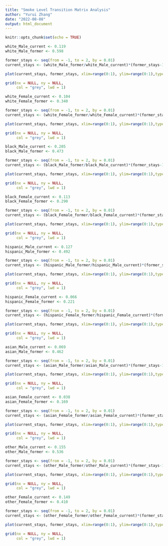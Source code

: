 ```yaml
---
title: "Smoke Level Transition Matrix Analysis"
author: "Yurui Zhang"
date: "2022-08-08"
output: html_document
---
```


```r
knitr::opts_chunk$set(echo = TRUE)
```

```r
white_Male_current <- 0.119
white_Male_former <- 0.598

former_stays <- seq(from = -1, to = 2, by = 0.01)
current_stays <- (white_Male_former/white_Male_current)*(former_stays-1)+1

plot(current_stays, former_stays, xlim=range(0:1), ylim=range(0:1),type = "b", pch = 19, col = "blue", main="white male", xlab = "current_stays", ylab = "former_stays")

grid(nx = NULL, ny = NULL,
     col = "grey", lwd = 1)

```

```r
white_Female_current <- 0.104
white_Female_former <- 0.340

former_stays <- seq(from = -1, to = 2, by = 0.01)
current_stays <- (white_Female_former/white_Female_current)*(former_stays-1)+1

plot(current_stays, former_stays, xlim=range(0:1), ylim=range(0:1),type = "b", pch = 19, col = "blue", main="white Female", xlab = "current_stays", ylab = "former_stays")

grid(nx = NULL, ny = NULL,
     col = "grey", lwd = 1)

```

```r
black_Male_current <- 0.205
black_Male_former <- 0.473

former_stays <- seq(from = -1, to = 2, by = 0.01)
current_stays <- (black_Male_former/black_Male_current)*(former_stays-1)+1

plot(current_stays, former_stays, xlim=range(0:1), ylim=range(0:1),type = "b", pch = 19, col = "blue", main="black male", xlab = "current_stays", ylab = "former_stays")

grid(nx = NULL, ny = NULL,
     col = "grey", lwd = 1)

```

```r
black_Female_current <- 0.113
black_Female_former <- 0.290

former_stays <- seq(from = -1, to = 2, by = 0.01)
current_stays <- (black_Female_former/black_Female_current)*(former_stays-1)+1

plot(current_stays, former_stays, xlim=range(0:1), ylim=range(0:1),type = "b", pch = 19, col = "blue", main="black Female", xlab = "current_stays", ylab = "former_stays")

grid(nx = NULL, ny = NULL,
     col = "grey", lwd = 1)

```

```r
hispanic_Male_current <- 0.127
hispanic_Male_former <- 0.492

former_stays <- seq(from = -1, to = 2, by = 0.01)
current_stays <- (hispanic_Male_former/hispanic_Male_current)*(former_stays-1)+1

plot(current_stays, former_stays, xlim=range(0:1), ylim=range(0:1),type = "b", pch = 19, col = "blue", main="hispanic male", xlab = "current_stays", ylab = "former_stays")

grid(nx = NULL, ny = NULL,
     col = "grey", lwd = 1)

```

```r
hispanic_Female_current <- 0.066
hispanic_Female_former <- 0.221

former_stays <- seq(from = -1, to = 2, by = 0.01)
current_stays <- (hispanic_Female_former/hispanic_Female_current)*(former_stays-1)+1

plot(current_stays, former_stays, xlim=range(0:1), ylim=range(0:1),type = "b", pch = 19, col = "blue", main="hispanic Female", xlab = "current_stays", ylab = "former_stays")

grid(nx = NULL, ny = NULL,
     col = "grey", lwd = 1)

```

```r
asian_Male_current <- 0.069
asian_Male_former <- 0.462

former_stays <- seq(from = -1, to = 2, by = 0.01)
current_stays <- (asian_Male_former/asian_Male_current)*(former_stays-1)+1

plot(current_stays, former_stays, xlim=range(0:1), ylim=range(0:1),type = "b", pch = 19, col = "blue", main="asian male", xlab = "current_stays", ylab = "former_stays")

grid(nx = NULL, ny = NULL,
     col = "grey", lwd = 1)

```

```r
asian_Female_current <- 0.038
asian_Female_former <- 0.169

former_stays <- seq(from = -1, to = 2, by = 0.01)
current_stays <- (asian_Female_former/asian_Female_current)*(former_stays-1)+1

plot(current_stays, former_stays, xlim=range(0:1), ylim=range(0:1),type = "b", pch = 19, col = "blue", main="asian Female", xlab = "current_stays", ylab = "former_stays")

grid(nx = NULL, ny = NULL,
     col = "grey", lwd = 1)

```

```r
other_Male_current <- 0.155
other_Male_former <- 0.536

former_stays <- seq(from = -1, to = 2, by = 0.01)
current_stays <- (other_Male_former/other_Male_current)*(former_stays-1)+1

plot(current_stays, former_stays, xlim=range(0:1), ylim=range(0:1),type = "b", pch = 19, col = "blue", main="other male", xlab = "current_stays", ylab = "former_stays")

grid(nx = NULL, ny = NULL,
     col = "grey", lwd = 1)

```

```r
other_Female_current <- 0.149
other_Female_former <- 0.410

former_stays <- seq(from = -1, to = 2, by = 0.01)
current_stays <- (other_Female_former/other_Female_current)*(former_stays-1)+1

plot(current_stays, former_stays, xlim=range(0:1), ylim=range(0:1),type = "b", pch = 19, col = "blue", main="other Female", xlab = "current_stays", ylab = "former_stays")

grid(nx = NULL, ny = NULL,
     col = "grey", lwd = 1)

```
